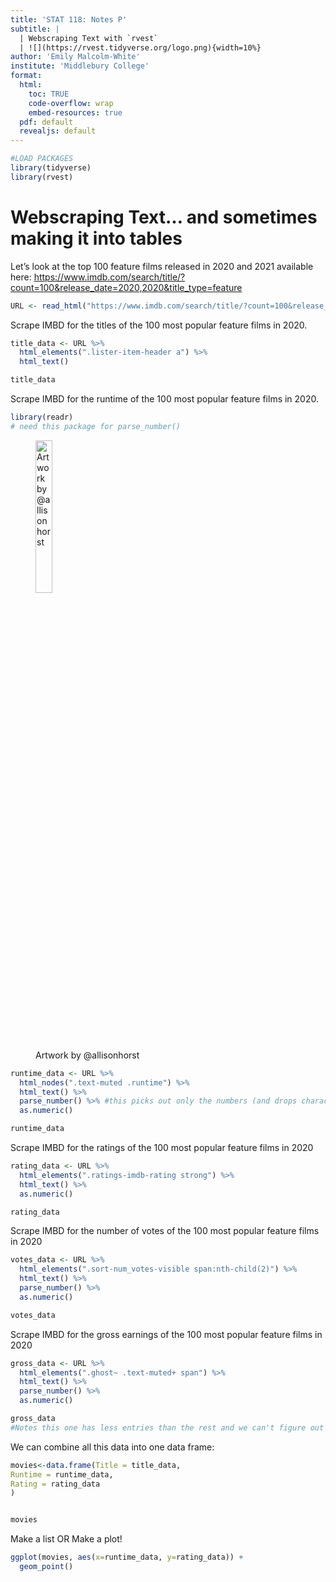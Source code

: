 ```yaml
---
title: 'STAT 118: Notes P'
subtitle: |
  | Webscraping Text with `rvest`
  | ![](https://rvest.tidyverse.org/logo.png){width=10%}
author: 'Emily Malcolm-White'
institute: 'Middlebury College'
format:
  html: 
    toc: TRUE
    code-overflow: wrap
    embed-resources: true
  pdf: default
  revealjs: default
---
```


```r
#LOAD PACKAGES 
library(tidyverse)
library(rvest)
```


# Webscraping Text... and sometimes making it into tables

Let's look at the top 100 feature films released in 2020 and 2021 available here: [https://www.imdb.com/search/title/?count=100&release_date=2020,2020&title_type=feature](https://www.imdb.com/search/title/?count=100&release_date=2020,2020&title_type=feature)

```r
URL <- read_html("https://www.imdb.com/search/title/?count=100&release_date=2020,2021&title_type=feature")
```

Scrape IMBD for the titles of the 100 most popular feature films in 2020. 

```r
title_data <- URL %>%
  html_elements(".lister-item-header a") %>%
  html_text()

title_data
```

Scrape IMBD for the runtime of the 100 most popular feature films in 2020.

```r
library(readr)
# need this package for parse_number()
```

![Artwork by @allisonhorst](https://cdn.myportfolio.com/45214904-6a61-4e23-98d6-b140f8654a40/4fd04f07-7404-4371-832c-c04ff9a6e069_rw_1920.png?h=2bd0f0330dc94ccbbb49766ed7f80b8b){width=25%}

```r
runtime_data <- URL %>%
  html_nodes(".text-muted .runtime") %>%
  html_text() %>%
  parse_number() %>% #this picks out only the numbers (and drops characters, in this case, "mins")
  as.numeric()

runtime_data
```

Scrape IMBD for the ratings of the 100 most popular feature films in 2020

```r
rating_data <- URL %>%
  html_elements(".ratings-imdb-rating strong") %>%
  html_text() %>%
  as.numeric()

rating_data
```


Scrape IMBD for the number of votes of the 100 most popular feature films in 2020

```r
votes_data <- URL %>%
  html_elements(".sort-num_votes-visible span:nth-child(2)") %>%
  html_text() %>%
  parse_number() %>%
  as.numeric()

votes_data
```

Scrape IMBD for the gross earnings of the 100 most popular feature films in 2020

```r
gross_data <- URL %>%
  html_elements(".ghost~ .text-muted+ span") %>%
  html_text() %>%
  parse_number() %>%
  as.numeric()

gross_data
#Notes this one has less entries than the rest and we can't figure out which one goes with which movies (other than going through them all by hand)
```

We can combine all this data into one data frame: 

```r
movies<-data.frame(Title = title_data,
Runtime = runtime_data,
Rating = rating_data
)


movies
```

Make a list OR Make a plot! 

```r
ggplot(movies, aes(x=runtime_data, y=rating_data)) +
  geom_point()
```


